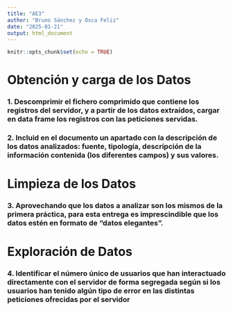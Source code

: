 ```yaml
---
title: "AE3"
author: "Bruno Sánchez y Osca Feliz"
date: "2025-01-21"
output: html_document
---
```


```r
knitr::opts_chunk$set(echo = TRUE)
```

# Obtención y carga de los Datos

### 1. Descomprimir el fichero comprimido que contiene los registros del servidor, y a partir de los datos extraídos, cargar en data frame los registros con las peticiones servidas.

### 2. Incluid en el documento un apartado con la descripción de los datos analizados: fuente, tipología, descripción de la información contenida (los diferentes campos) y sus valores.

# Limpieza de los Datos

### 3. Aprovechando que los datos a analizar son los mismos de la primera práctica, para esta entrega es imprescindible que los datos estén en formato de “datos elegantes”.

# Exploración de Datos

### 4. Identificar el número único de usuarios que han interactuado directamente con el servidor de forma segregada según si los usuarios han tenido algún tipo de error en las distintas peticiones ofrecidas por el servidor
